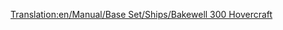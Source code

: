 [[Translation:en/Manual/Base Set/Ships/Bakewell 300 Hovercraft]]

{{it/Manuale/Set base/Navi/StatNavi|Name=Hovercraft Bakewell 300 
|Image=[[File:it/Manuale/Set base/Navi/Hovercraftbakewell300.png|Hovercraft Bakewell 300]]
|Costo=56.366
|Velocità=112
|Annuale=6.234
|Progettata=1967
|Vita=25
|Capacità=100 Passeggeri
|Riadattabile=''non riadattabile''
|Descrizione=L'hovercraft ''Bakewell 300'' è un traghetto ad alta velocità progettato per spostarsi tra porti distanti l'uno dall'altro. La sua alta velocità gli dà un vantaggio rispetto ai suoi predecessori. Nota: il Bakewell 300 è un hovercraft marittimo e non può spostarsi sulla terraferma.
|Real-life=Fictional, ispirato agli [https://it.wikipedia.org/wiki/Hovercraft hovercraft] di [https://it.wikipedia.org/wiki/Classe_SR-N4_Mountbatten  classe Mountbatten]. Come molti aerei questo hovercraft prende il nome da Richard Bakewell, membro del team di controllo della qualità di ''Transport Tycoon Deluxe''.
}}